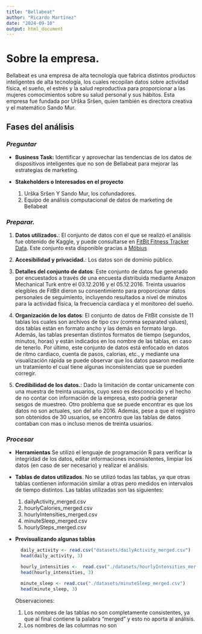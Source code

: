 ```yaml
---
title: "Bellabeat"
author: "Ricardo Martínez"
date: "2024-09-10"
output: html_document
---
```


# **Sobre la empresa.**

Bellabeat es una empresa de alta tecnología que fabrica distintos productos inteligentes de alta tecnología, los cuales recopilan datos sobre actividad física, el sueño, el estrés y la salud reproductiva para proporcionar a las mujeres comocimientos sobre su salud personal y sus hábitos. Esta empresa fue fundada por Urška Sršen, quien también es directora creativa y el matemático Sando Mur.

## **Fases del análisis**

### *Preguntar*

-   **Business Task:** Identificar y aprovechar las tendencias de los datos de dispositivos inteligentes que no son de Bellabeat para mejorar las estrategias de marketing.

-   **Stakeholders o Interesados en el proyecto**

    1.  Urška Sršen Y Sando Mur, los cofundadores.
    2.  Equipo de análisis computacional de datos de marketing de Bellabeat

### *Preparar.*

1.  **Datos utilizados.**: El conjunto de datos con el que se realizó el análisis fue obtenido de Kaggle, y puede consultarse en [FitBit Fitness Tracker Data](https://www.kaggle.com/datdasets/arashnic/fitbit/data). Este conjunto esta disponible gracias a [Möbius](https://www.kaggle.com/arashnic)

2.  **Accesibilidad y privacidad.**: Los datos son de dominio público.

3.  **Detalles del conjunto de datos**: Este conjunto de datos fue generado por encuestados a través de una encuesta distribuida mediante Amazon Mechanical Turk entre el 03.12.2016 y el 05.12.2016. Treinta usuarios elegibles de FitBit dieron su consentimiento para proporcionar datos personales de seguimiento, incluyendo resultados a nivel de minutos para la actividad física, la frecuencia cardíaca y el monitoreo del sueño.

4.  **Organización de los datos**: El conjunto de datos de FitBit consiste de 11 tablas los cuales son archivos de tipo csv (comma separated values), dos tablas están en formato ancho y las demás en formato largo. Además, las tablas presentan distintos formatos de tiempo (segundos, minutos, horas) y están indicados en los nombre de las tablas, en caso de tenerlo. Por último, este conjunto de datos está enfocado en datos de ritmo cardiaco, cuenta de pasos, calorias, etc., y mediante una visualización rápida se puede observar que los datos pasaron mediante un tratamiento el cual tiene algunas inconsistencias que se pueden corregir.

5.  **Credibilidad de los datos.**: Dado la limitación de contar unicamente con una muestra de treinta usuarios, cuyo sexo es desconocido y el hecho de no contar con información de la empresa, esto podría generar sesgos de muestreo. Otro problema que se puede encontrar es que los datos no son actuales, son del año 2016. Además, pese a que el registro son obtenidos de 30 usuarios, se encontro que las tablas de datos contaban con mas o incluso menos de treinta usuarios.

### *Procesar*

-   **Herramientas** Se utilizó el lenguaje de programación R para verificar la integridad de los datos, editar informaciones inconsistentes, limpiar los datos (en caso de ser necesario) y realizar el análisis.

-   **Tablas de datos utilizados**. No se utilizó todas las tablas, ya que otras tablas contienen información similar a otras pero medidos en intervalos de tiempo distintos. Las tablas utilizadas son las siguientes:

    1.  dailyActivity_merged.csv
    2.  hourlyCalories_merged.csv
    3.  hourlyIntensities_merged.csv
    4.  minuteSleep_merged.csv
    5.  hourlySteps_merged.csv


- **Previsualizando algunas tablas**

    ```r
      daily_activity <- read.csv("datasets/dailyActivity_merged.csv")
      head(daily_activity, 3)
    ```

    ```r
      hourly_intensities <-  read.csv("./datasets/hourlyIntensities_merged.csv")
      head(hourly_intensities, 3)
    ```
    
    
    ```r
      minute_sleep <- read.csv("./datasets/minuteSleep_merged.csv") 
      head(minute_sleep, 3)
    ```
    
    
    Observaciones:

    1.  Los nombres de las tablas no son completamente consistentes, ya que al final contiene la palabra "merged" y esto no aporta al análisis.
    2.  Los nombres de las columnas no son

